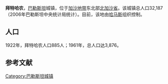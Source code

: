 '''拜特哈农'''，[[巴勒斯坦|巴勒斯坦]]城镇，位于[[加沙地带|加沙地带]]东北部[[北加沙省|北加沙省]]。该城镇总人口32,187（2006年巴勒斯坦中央统计局统计）。目前，该地由[[哈马斯|哈马斯]]组织控制。

== 人口 ==
1922年，拜特哈农人口885人；1961年，总人口达3,876。


==参考文献==
{{reflist}}

[[Category:巴勒斯坦城镇|Category:巴勒斯坦城镇]]